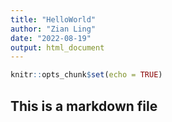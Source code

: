 ```yaml
---
title: "HelloWorld"
author: "Zian Ling"
date: "2022-08-19"
output: html_document
---
```


```r
knitr::opts_chunk$set(echo = TRUE)
```

## This is a markdown file